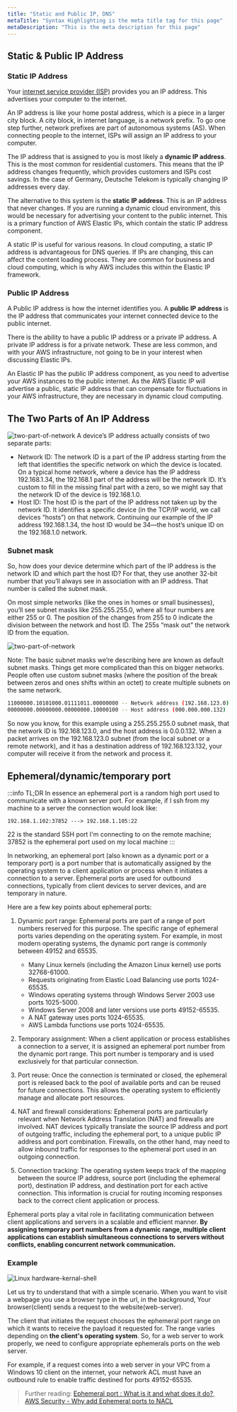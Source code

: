 ```yaml
---
title: "Static and Public IP, DNS"
metaTitle: "Syntax Highlighting is the meta title tag for this page"
metaDescription: "This is the meta description for this page"
---
```


## Static & Public IP Address

### Static IP Address

Your [internet service provider (ISP)](http://blog.datapath.io/what-is-an-internet-service-provider) provides you an IP address. This advertises your computer to the internet.

An IP address is like your home postal address, which is a piece in a larger city block. A city block, in internet language, is a network prefix. To go one step further, network prefixes are part of autonomous systems (AS). When connecting people to the internet, ISPs will assign an IP address to your computer.

The IP address that is assigned to you is most likely a **dynamic IP address**. This is the most common for residential customers. This means that the IP address changes frequently, which provides customers and ISPs cost savings. In the case of Germany, Deutsche Telekom is typically changing IP addresses every day.

The alternative to this system is the **static IP address**. This is an IP address that never changes. If you are running a dynamic cloud environment, this would be necessary for advertising your content to the public internet. This is a primary function of AWS Elastic IPs, which contain the static IP address component.

A static IP is useful for various reasons. In cloud computing, a static IP address is advantageous for DNS queries. If IPs are changing, this can affect the content loading process. They are common for business and cloud computing, which is why AWS includes this within the Elastic IP framework.

### Public IP Address

A Public IP address is how the internet identifies you. A **public IP address** is the IP address that communicates your internet connected device to the public internet.

There is the ability to have a public IP address or a private IP address. A private IP address is for a private network. These are less common, and with your AWS infrastructure, not going to be in your interest when discussing Elastic IPs.

An Elastic IP has the public IP address component, as you need to advertise your AWS instances to the public internet. As the AWS Elastic IP will advertise a public, static IP address that can compensate for fluctuations in your AWS infrastructure, they are necessary in dynamic cloud computing.

## The Two Parts of An IP Address
![two-part-of-network](/img/linux/network/two-part-of-network.png)
A device’s IP address actually consists of two separate parts:

- Network ID: The network ID is a part of the IP address starting from the left that identifies the specific network on which the device is located. On a typical home network, where a device has the IP address 192.168.1.34, the 192.168.1 part of the address will be the network ID. It’s custom to fill in the missing final part with a zero, so we might say that the network ID of the device is 192.168.1.0.
- Host ID: The host ID is the part of the IP address not taken up by the network ID. It identifies a specific device (in the TCP/IP world, we call devices “hosts”) on that network. Continuing our example of the IP address 192.168.1.34, the host ID would be 34—the host’s unique ID on the 192.168.1.0 network.

### Subnet mask
So, how does your device determine which part of the IP address is the network ID and which part the host ID? For that, they use another 32-bit number that you’ll always see in association with an IP address. That number is called the subnet mask.

On most simple networks (like the ones in homes or small businesses), you’ll see subnet masks like 255.255.255.0, where all four numbers are either 255 or 0. The position of the changes from 255 to 0 indicate the division between the network and host ID. The 255s “mask out” the network ID from the equation.

![two-part-of-network](/img/linux/network/subnet-mask.png)

Note: The basic subnet masks we’re describing here are known as default subnet masks. Things get more complicated than this on bigger networks. People often use custom subnet masks (where the position of the break between zeros and ones shifts within an octet) to create multiple subnets on the same network.

```bash
11000000.10101000.01111011.00000000 -- Network address (192.168.123.0)
00000000.00000000.00000000.10000100 -- Host address (000.000.000.132)
```
So now you know, for this example using a 255.255.255.0 subnet mask, that the network ID is 192.168.123.0, and the host address is 0.0.0.132. When a packet arrives on the 192.168.123.0 subnet (from the local subnet or a remote network), and it has a destination address of 192.168.123.132, your computer will receive it from the network and process it.



## Ephemeral/dynamic/temporary port

:::info TL;DR
In essence an ephemeral port is a random high port used to communicate with a known server port. For example, if I ssh from my machine to a server the connection would look like:

```shell
192.168.1.102:37852 ---> 192.168.1.105:22
```

22 is the standard SSH port I'm connecting to on the remote machine; 37852 is the ephemeral port used on my local machine
:::

In networking, an ephemeral port (also known as a dynamic port or a temporary port) is a port number that is automatically assigned by the operating system to a client application or process when it initiates a connection to a server. Ephemeral ports are used for outbound connections, typically from client devices to server devices, and are temporary in nature.

Here are a few key points about ephemeral ports:

1. Dynamic port range: Ephemeral ports are part of a range of port numbers reserved for this purpose. The specific range of ephemeral ports varies depending on the operating system. For example, in most modern operating systems, the dynamic port range is commonly between 49152 and 65535.
    - Many Linux kernels (including the Amazon Linux kernel) use ports 32768-61000.
    - Requests originating from Elastic Load Balancing use ports 1024-65535.
    - Windows operating systems through Windows Server 2003 use ports 1025-5000.
    - Windows Server 2008 and later versions use ports 49152-65535.
    - A NAT gateway uses ports 1024-65535.
    - AWS Lambda functions use ports 1024-65535.

2. Temporary assignment: When a client application or process establishes a connection to a server, it is assigned an ephemeral port number from the dynamic port range. This port number is temporary and is used exclusively for that particular connection.

3. Port reuse: Once the connection is terminated or closed, the ephemeral port is released back to the pool of available ports and can be reused for future connections. This allows the operating system to efficiently manage and allocate port resources.

4. NAT and firewall considerations: Ephemeral ports are particularly relevant when Network Address Translation (NAT) and firewalls are involved. NAT devices typically translate the source IP address and port of outgoing traffic, including the ephemeral port, to a unique public IP address and port combination. Firewalls, on the other hand, may need to allow inbound traffic for responses to the ephemeral port used in an outgoing connection.

5. Connection tracking: The operating system keeps track of the mapping between the source IP address, source port (including the ephemeral port), destination IP address, and destination port for each active connection. This information is crucial for routing incoming responses back to the correct client application or process.

Ephemeral ports play a vital role in facilitating communication between client applications and servers in a scalable and efficient manner. **By assigning temporary port numbers from a dynamic range, multiple client applications can establish simultaneous connections to servers without conflicts, enabling concurrent network communication.**

### Example
![Linux hardware-kernal-shell](/img/linux/network/why-add-ephemeral-ports-on-nacl.png)

Let us try to understand that with a simple scenario. When you want to visit a webpage you use a browser type in the url, in the background, Your browser(client) sends a request to the website(web-server).

The client that initiates the request chooses the ephemeral port range on which it wants to receive the payload it requested for. The range varies depending on **the client's operating system**. So, for a web server to work properly, we need to configure appropriate ephemerals ports on the web server.


For example, if a request comes into a web server in your VPC from a Windows 10 client on the internet, your network ACL must have an outbound rule to enable traffic destined for ports 49152-65535.

> Further reading: [Ephemeral port : What is it and what does it do?](https://unix.stackexchange.com/questions/65475/ephemeral-port-what-is-it-and-what-does-it-do), [AWS Security - Why add Ephemeral ports to NACL](https://github.com/miztiik/dev-sec-ops/tree/master/nacl-outbound-ephemeral-ports)


